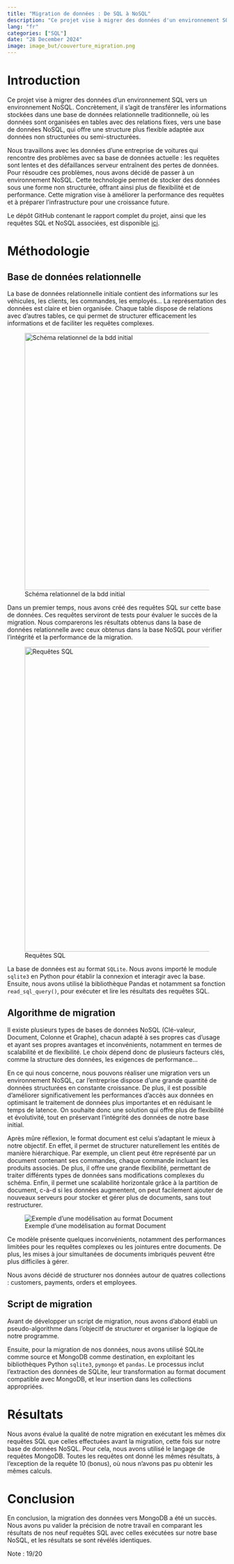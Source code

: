 ```yaml
---
title: "Migration de données : De SQL à NoSQL"
description: "Ce projet vise à migrer des données d'un environnement SQL vers un environnement NoSQL pour une entreprise automobile."
lang: "fr"
categories: ["SQL"]
date: "28 December 2024"
image: image_but/couverture_migration.png
---
```


# Introduction

Ce projet vise à migrer des données d'un environnement SQL vers un environnement NoSQL. Concrètement, il s'agit de transférer les informations stockées dans une base de données relationnelle traditionnelle, où les données sont organisées en tables avec des relations fixes, vers une base de données NoSQL, qui offre une structure plus flexible adaptée aux données non structurées ou semi-structurées.

Nous travaillons avec les données d'une entreprise de voitures qui rencontre des problèmes avec sa base de données actuelle : les requêtes sont lentes et des défaillances serveur entraînent des pertes de données. Pour résoudre ces problèmes, nous avons décidé de passer à un environnement NoSQL. Cette technologie permet de stocker des données sous une forme non structurée, offrant ainsi plus de flexibilité et de performance. Cette migration vise à améliorer la performance des requêtes et à préparer l'infrastructure pour une croissance future.

Le dépôt GitHub contenant le rapport complet du projet, ainsi que les requêtes SQL et NoSQL associées, est disponible [ici](https://github.com/rachidsahli/Projet-datascience/tree/main/Migration_nosql).

# Méthodologie

## Base de données relationnelle

La base de données relationnelle initiale contient des informations sur les véhicules, les clients, les commandes, les employés... La représentation des données est claire et bien organisée. Chaque table dispose de relations avec d'autres tables, ce qui permet de structurer efficacement les informations et de faciliter les requêtes complexes.

![Schéma relationnel de la bdd initial](image_but/schema_clasicmodel.png){fig-align="center" width="591"}

Dans un premier temps, nous avons créé des requêtes SQL sur cette base de données. Ces requêtes serviront de tests pour évaluer le succès de la migration. Nous comparerons les résultats obtenus dans la base de données relationnelle avec ceux obtenus dans la base NoSQL pour vérifier l'intégrité et la performance de la migration.

![Requêtes SQL](image_but/exemple_requete_sql.png){fig-align="center" width="700"}

La base de données est au format `SQLite`. Nous avons importé le module `sqlite3` en Python pour établir la connexion et interagir avec la base. Ensuite, nous avons utilisé la bibliothèque Pandas et notamment sa fonction `read_sql_query()`, pour exécuter et lire les résultats des requêtes SQL.

## Algorithme de migration

Il existe plusieurs types de bases de données NoSQL (Clé-valeur, Document, Colonne et Graphe), chacun adapté à ses propres cas d’usage et ayant ses propres avantages et inconvénients, notamment en termes de scalabilité et de flexibilité. Le choix dépend donc de plusieurs facteurs clés, comme la structure des données, les exigences de performance...

En ce qui nous concerne, nous pouvons réaliser une migration vers un environnement NoSQL, car l'entreprise dispose d'une grande quantité de données structurées en constante croissance. De plus, il est possible d'améliorer significativement les performances d'accès aux données en optimisant le traitement de données plus importantes et en réduisant le temps de latence. On souhaite donc une solution qui offre plus de flexibilité et évolutivité, tout en préservant l'intégrité des données de notre base initial.

Après mûre réflexion, le format document est celui s’adaptant le mieux à notre objectif. En effet, il permet de structurer naturellement les entités de manière hiérarchique. Par exemple, un client peut être représenté par un document contenant ses commandes, chaque commande incluant les produits associés. De plus, il offre une grande flexibilité, permettant de traiter différents types de données sans modifications complexes du schéma. Enfin, il permet une scalabilité horizontale grâce à la partition de document, c-à-d si les données augmentent, on peut facilement ajouter de nouveaux serveurs pour stocker et gérer plus de documents, sans tout restructurer.

![Exemple d'une modélisation au format Document](image_but/exemple_schema_document.png){fig-align="center"}

Ce modèle présente quelques inconvénients, notamment des performances limitées pour les requêtes complexes ou les jointures entre documents. De plus, les mises à jour simultanées de documents imbriqués peuvent être plus difficiles à gérer.

Nous avons décidé de structurer nos données autour de quatres collections : customers, payments, orders et employees.

## Script de migration

Avant de développer un script de migration, nous avons d’abord établi un pseudo-algorithme dans l'objecitf de structurer et organiser la logique de notre programme.

Ensuite, pour la migration de nos données, nous avons utilisé SQLite comme source et MongoDB comme destination, en exploitant les bibliothèques Python `sqlite3`, `pymongo` et `pandas`. Le processus inclut l'extraction des données de SQLite, leur transformation au format document compatible avec MongoDB, et leur insertion dans les collections appropriées.

# Résultats

Nous avons évalué la qualité de notre migration en exécutant les mêmes dix requêtes SQL que celles effectuées avant la migration, cette fois sur notre base de données NoSQL. Pour cela, nous avons utilisé le langage de requêtes MongoDB. Toutes les requêtes ont donné les mêmes résultats, à l’exception de la requête 10 (bonus), où nous n’avons pas pu obtenir les mêmes calculs.

# Conclusion

En conclusion, la migration des données vers MongoDB a été un succès. Nous avons pu valider la précision de notre travail en comparant les résultats de nos neuf requêtes SQL avec celles exécutées sur notre base NoSQL, et les résultats se sont révélés identiques.

Note : 19/20
